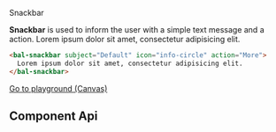 
<bal-doc-banner id="story--components-overlay-snackbar--basic">Snackbar</bal-doc-banner>

<bal-doc-lead>
  <b>Snackbar</b> is used to inform the user with a simple text message and a action.
</bal-doc-lead>

<Canvas>
  <bal-doc-app>
    <bal-snackbar subject="Default" icon="info-circle" action="More" color="info">
      Lorem ipsum dolor sit amet, consectetur adipisicing elit.
    </bal-snackbar>
  </bal-doc-app>
</Canvas>

```html
<bal-snackbar subject="Default" icon="info-circle" action="More">
  Lorem ipsum dolor sit amet, consectetur adipisicing elit.
</bal-snackbar>
```

<Canvas withSource="none" className="has-visible-overflow">
  <Story id="components-overlay-snackbar--basic" />
</Canvas>


<bal-doc-app>
  <bal-button-group class="mb-large" position="center">
    <a class="button is-primary" href="?path=/story/components-overlay-snackbar--basic">
      Go to playground (Canvas)
    </a>
    <bal-doc-stackblitz framework="angular" template={exampleHtml} component={exampleTs}></bal-doc-stackblitz>
  </bal-button-group>
</bal-doc-app>

## Component Api

<Description markdown={readme} />


<div class="framework-angular">
  <Description markdown={angularIntegration} />
</div>

<div class="framework-html">
  <Description markdown={htmlIntegration} />
</div>

<div class="framework-react">
  <Description markdown={reactIntegration} />
</div>

<div class="framework-vue">
  <Description markdown={vueIntegration} />
</div>


<Description markdown={testing} />

<bal-doc-github link="/components/notice/bal-snackbar/stories/bal-snackbar.docs.mdx"></bal-doc-github>
